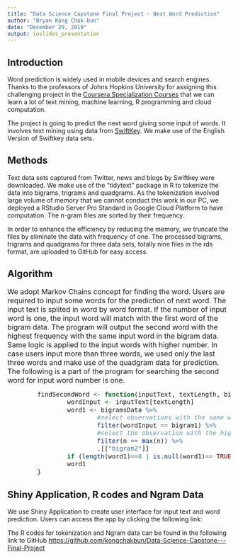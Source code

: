 ---
title: "Data Science Capstone Final Project - Next Word Prediction"
author: "Bryan Kong Chak-bun"
date: "December 29, 2019"
output: ioslides_presentation
---
<style type="text/css">
code.r{ /* Code block */
    font-size: 14px;
}
pre { /* Code block - determines code spacing between lines */
    font-size: 14px;
}
</style>
## Introduction

Word prediction is widely used in mobile devices and search engines.  Thanks to the professors of Johns Hopkins University for assigning this challenging project in the [Coursera Specialization Courses](https://www.coursera.org/specializations/jhu-data-science) that we can learn a lot of text mining, machine learning, R programming and cloud computation.   

The project is going to predict the next word giving some input of words.  It involves text mining using data from [SwiftKey](https://en.wikipedia.org/wiki/SwiftKey). We make use of the English Version of Swiftkey data sets.


## Methods

Text data sets captured from Twitter, news and blogs by Swiftkey were downloaded.  We make use of the "tidytext" package in R to tokenize the data into bigrams, trigrams and quadgrams.  As the tokenization involved large volume of memory that we cannot conduct this work in our PC, we deployed a RStudio Server Pro Standard in Google Cloud Platform to have computation. The n-gram files are sorted by their frequency.  

In order to enhance the efficiency by reducing the memory, we truncate the files by eliminate the data with frequency of one. The processed bigrams, trigrams and quadgrams for three data sets, totally nine files in the rds format, are uploaded to GitHub for easy access.

## Algorithm
<font size="3.5">
We adopt Markov Chains concept for finding the word.  Users are required to input some words for the prediction of next word.  The input text is splited in word by word format.  If the number of input word is one, the input word will match with the first word of the bigram data.  The program will output the second word with the highest frequency with the same input word in the bigram data.  Same logic is applied to the input words with higher number.  In case  users input more than three words, we used only the last three words and make use of the quadgram data for prediction.  The following is a part of the program for searching the second word for input word number is one.
</font>
```{r, eval=FALSE}
        findSecondWord <- function(inputText, textLength, bigramsData){
                wordInput <- inputText[textLength]
                word1 <- bigramsData %>% 
                        #select observations with the same word
                        filter(wordInput == bigram1) %>%
                        #select the observation with the highest frequency 
                        filter(n == max(n)) %>%
                        .[["bigram2"]]
                if (length(word1)==0 | is.null(word1)== TRUE ) (word1 = "")
                word1
        }       
```
## Shiny Application, R codes and Ngram Data
We use Shiny Application to create user interface for input text and word prediction.  Users can access the app by clicking the following link:


The R codes for tokenization and Ngram data can be found in the following link to GitHub
<https://github.com/kongchakbun/Data-Science-Capstone---Final-Project>
